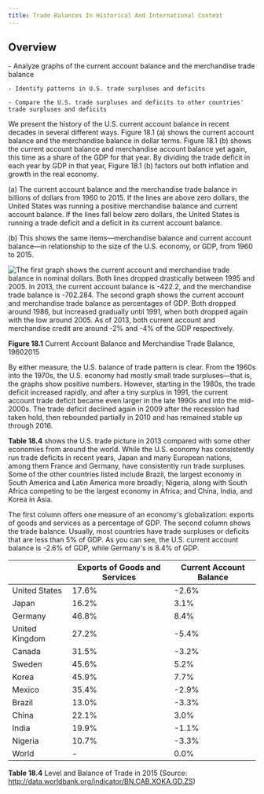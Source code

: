 ```yaml
---
title: Trade Balances In Historical And International Context
---
```


## Overview

<Info title='By the end of this section, you will be able to:'>
    - Analyze graphs of the current account balance and the merchandise trade balance

    - Identify patterns in U.S. trade surpluses and deficits

    - Compare the U.S. trade surpluses and deficits to other countries' trade surpluses and deficits

</Info>

<Columns>
<Column>

We present the history of the U.S. current account balance in recent decades in several different ways. Figure 18.1 (a) shows the current account balance and the merchandise balance in dollar terms. Figure 18.1 (b) shows the current account balance and merchandise account balance yet again, this time as a share of the GDP for that year. By dividing the trade deficit in each year by GDP in that year, Figure 18.1 (b) factors out both inflation and growth in the real economy.

(a) The current account balance and the merchandise trade balance in
billions of dollars from 1960 to 2015. If the lines are above zero dollars,
the United States was running a positive merchandise balance and current
account balance. If the lines fall below zero dollars, the United States is
running a trade deficit and a deficit in its current account balance.

(b) This shows the same items—merchandise balance and current account
balance—in relationship to the size of the U.S. economy, or GDP, from 1960
to 2015.

</Column>
<Column>
<Image alt='The first graph shows the current account and merchandise trade balance in nominal dollars. Both lines dropped drastically between 1995 and 2005. In 2013, the current account balance is -422.2, and the merchandise trade balance is -702.284.  The second graph shows the current account and merchandise trade balance as percentages of GDP. Both dropped around 1986, but increased gradually until 1991, when both dropped again with the low around 2005. As of 2013, both current account and merchandise credit are around -2% and -4% of the GDP respectively.' src='/images/module-5/chapter-18/section-2/343dd26f250fa4d83905845c102779e5fa3e2a17.png' width={500} height={800}>

**Figure 18.1** Current Account Balance and Merchandise Trade Balance, 19602015

</Image>
</Column>
</Columns>

By either measure, the U.S. balance of trade pattern is clear. From the 1960s into the 1970s, the U.S. economy had mostly small trade surpluses—that is, the graphs show positive numbers. However, starting in the 1980s, the trade deficit increased rapidly, and after a tiny surplus in 1991, the current account trade deficit became even larger in the late 1990s and into the mid-2000s. The trade deficit declined again in 2009 after the recession had taken hold, then rebounded partially in 2010 and has remained stable up through 2016.

**Table 18.4** shows the U.S. trade picture in 2013 compared with some other economies from around the world. While the U.S. economy has consistently run trade deficits in recent years, Japan and many European nations, among them France and Germany, have consistently run trade surpluses. Some of the other countries listed include Brazil, the largest economy in South America and Latin America more broadly; Nigeria, along with South Africa competing to be the largest economy in Africa; and China, India, and Korea in Asia.

The first column offers one measure of an economy's globalization: exports of goods and services as a percentage of GDP. The second column shows the trade balance. Usually, most countries have trade surpluses or deficits that are less than 5% of GDP. As you can see, the U.S. current account balance is -2.6% of GDP, while Germany's is 8.4% of GDP.

|                | Exports of Goods and Services | Current Account Balance |
| -------------- | ----------------------------- | ----------------------- |
| United States  | 17.6%                         | -2.6%                   |
| Japan          | 16.2%                         | 3.1%                    |
| Germany        | 46.8%                         | 8.4%                    |
| United Kingdom | 27.2%                         | -5.4%                   |
| Canada         | 31.5%                         | -3.2%                   |
| Sweden         | 45.6%                         | 5.2%                    |
| Korea          | 45.9%                         | 7.7%                    |
| Mexico         | 35.4%                         | -2.9%                   |
| Brazil         | 13.0%                         | -3.3%                   |
| China          | 22.1%                         | 3.0%                    |
| India          | 19.9%                         | -1.1%                   |
| Nigeria        | 10.7%                         | -3.3%                   |
| World          | -                             | 0.0%                    |

<Caption>

**Table 18.4** Level and Balance of Trade in 2015
(Source: http://data.worldbank.org/indicator/BN.CAB.XOKA.GD.ZS)

</Caption>
